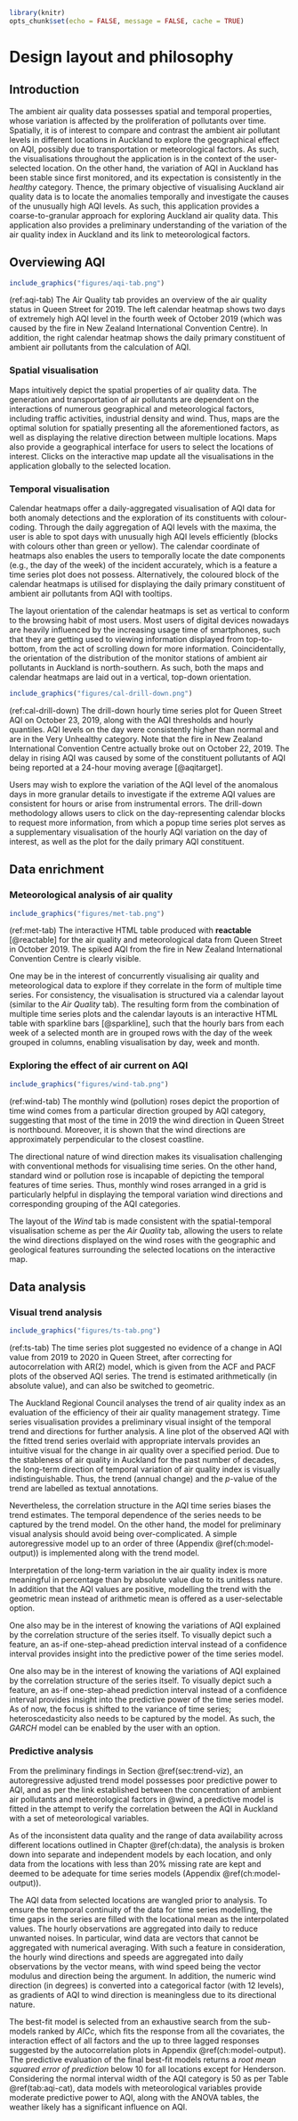 ```r
library(knitr)
opts_chunk$set(echo = FALSE, message = FALSE, cache = TRUE)
```

# Design layout and philosophy {#ch:design}

## Introduction

The ambient air quality data possesses spatial and temporal properties, whose variation is affected by the proliferation of pollutants over time. Spatially, it is of interest to compare and contrast the ambient air pollutant levels in different locations in Auckland to explore the geographical effect on AQI, possibly due to transportation or meteorological factors. As such, the visualisations throughout the application is in the context of the user-selected location. On the other hand, the variation of AQI in Auckland has been stable since first monitored, and its expectation is consistently in the *healthy* category. Thence, the primary objective of visualising Auckland air quality data is to locate the anomalies temporally and investigate the causes of the unusually high AQI levels. As such, this application provides a coarse-to-granular approach for exploring Auckland air quality data. This application also provides a preliminary understanding of the variation of the air quality index in Auckland and its link to meteorological factors.

## Overviewing AQI

```r
include_graphics("figures/aqi-tab.png")
```

(ref:aqi-tab) The Air Quality tab provides an overview of the air quality status in Queen Street for 2019. The left calendar heatmap shows two days of extremely high AQI level in the fourth week of October 2019 (which was caused by the fire in New Zealand International Convention Centre). In addition, the right calendar heatmap shows the daily primary constituent of ambient air pollutants from the calculation of AQI.

### Spatial visualisation

Maps intuitively depict the spatial properties of air quality data. The generation and transportation of air pollutants are dependent on the interactions of numerous geographical and meteorological factors, including traffic activities, industrial density and wind. Thus, maps are the optimal solution for spatially presenting all the aforementioned factors, as well as displaying the relative direction between multiple locations. Maps also provide a geographical interface for users to select the locations of interest. Clicks on the interactive map update all the visualisations in the application globally to the selected location.

### Temporal visualisation

Calendar heatmaps offer a daily-aggregated visualisation of AQI data for both anomaly detections and the exploration of its constituents with colour-coding. Through the daily aggregation of AQI levels with the maxima, the user is able to spot days with unusually high AQI levels efficiently (blocks with colours other than green or yellow). The calendar coordinate of heatmaps also enables the users to temporally locate the date components (e.g., the day of the week) of the incident accurately, which is a feature a time series plot does not possess. Alternatively, the coloured block of the calendar heatmaps is utilised for displaying the daily primary constituent of ambient air pollutants from AQI with tooltips.

The layout orientation of the calendar heatmaps is set as vertical to conform to the browsing habit of most users. Most users of digital devices nowadays are heavily influenced by the increasing usage time of smartphones, such that they are getting used to viewing information displayed from top-to-bottom, from the act of scrolling down for more information. Coincidentally, the orientation of the distribution of the monitor stations of ambient air pollutants in Auckland is north-southern. As such, both the maps and calendar heatmaps are laid out in a vertical, top-down orientation.

```r
include_graphics("figures/cal-drill-down.png")
```

(ref:cal-drill-down) The drill-down hourly time series plot for Queen Street AQI on October 23, 2019, along with the AQI thresholds and hourly quantiles. AQI levels on the day were consistently higher than normal and are in the Very Unhealthy category. Note that the fire in New Zealand International Convention Centre actually broke out on October 22, 2019. The delay in rising AQI was caused by some of the constituent pollutants of AQI being reported at a 24-hour moving average [@aqitarget].

Users may wish to explore the variation of the AQI level of the anomalous days in more granular details to investigate if the extreme AQI values are consistent for hours or arise from instrumental errors. The drill-down methodology allows users to click on the day-representing calendar blocks to request more information, from which a popup time series plot serves as a supplementary visualisation of the hourly AQI variation on the day of interest, as well as the plot for the daily primary AQI constituent.

## Data enrichment

### Meteorological analysis of air quality

```r
include_graphics("figures/met-tab.png")
```

(ref:met-tab) The interactive HTML table produced with **reactable** [@reactable] for the air quality and meteorological data from Queen Street in October 2019. The spiked AQI from the fire in New Zealand International Convention Centre is clearly visible.

One may be in the interest of concurrently visualising air quality and meteorological data to explore if they correlate in the form of multiple time series. For consistency, the visualisation is structured via a calendar layout (similar to the *Air Quality* tab). The resulting form from the combination of multiple time series plots and the calendar layouts is an interactive HTML table with sparkline bars [@sparkline], such that the hourly bars from each week of a selected month are in grouped rows with the day of the week grouped in columns, enabling visualisation by day, week and month.

### Exploring the effect of air current on AQI

```r
include_graphics("figures/wind-tab.png")
```

(ref:wind-tab) The monthly wind (pollution) roses depict the proportion of time wind comes from a particular direction grouped by AQI category, suggesting that most of the time in 2019 the wind direction in Queen Street is northbound. Moreover, it is shown that the wind directions are approximately perpendicular to the closest coastline.

The directional nature of wind direction makes its visualisation challenging with conventional methods for visualising time series. On the other hand, standard wind or pollution rose is incapable of depicting the temporal features of time series. Thus, monthly wind roses arranged in a grid is particularly helpful in displaying the temporal variation wind directions and corresponding grouping of the AQI categories.

The layout of the *Wind* tab is made consistent with the spatial-temporal visualisation scheme as per the *Air Quality* tab, allowing the users to relate the wind directions displayed on the wind roses with the geographic and geological features surrounding the selected locations on the interactive map.

## Data analysis

### Visual trend analysis {#sec:trend-viz}

```r
include_graphics("figures/ts-tab.png")
```

(ref:ts-tab) The time series plot suggested no evidence of a change in AQI value from 2019 to 2020 in Queen Street, after correcting for autocorrelation with AR(2) model, which is given from the ACF and PACF plots of the observed AQI series. The trend is estimated arithmetically (in absolute value), and can also be switched to geometric.

The Auckland Regional Council analyses the trend of air quality index as an evaluation of the efficiency of their air quality management strategy. Time series visualisation provides a preliminary visual insight of the temporal trend and directions for further analysis. A line plot of the observed AQI with the fitted trend series overlaid with appropriate intervals provides an intuitive visual for the change in air quality over a specified period. Due to the stableness of air quality in Auckland for the past number of decades, the long-term direction of temporal variation of air quality index is visually indistinguishable. Thus, the trend (annual change) and the *p*-value of the trend are labelled as textual annotations.

Nevertheless, the correlation structure in the AQI time series biases the trend estimates. The temporal dependence of the series needs to be captured by the trend model. On the other hand, the model for preliminary visual analysis should avoid being over-complicated. A simple autoregressive model up to an order of three (Appendix \@ref(ch:model-output)) is implemented along with the trend model.

Interpretation of the long-term variation in the air quality index is more meaningful in percentage than by absolute value due to its unitless nature. In addition that the AQI values are positive, modelling the trend with the geometric mean instead of arithmetic mean is offered as a user-selectable option.

One also may be in the interest of knowing the variations of AQI explained by the correlation structure of the series itself. To visually depict such a feature, an as-if one-step-ahead prediction interval instead of a confidence interval provides insight into the predictive power of the time series model.

One also may be in the interest of knowing the variations of AQI explained by the correlation structure of the series itself. To visually depict such a feature, an as-if one-step-ahead prediction interval instead of a confidence interval provides insight into the predictive power of the time series model. As of now, the focus is shifted to the variance of time series; heteroscedasticity also needs to be captured by the model. As such, the *GARCH* model can be enabled by the user with an option.

### Predictive analysis

From the preliminary findings in Section \@ref(sec:trend-viz), an autoregressive adjusted trend model possesses poor predictive power to AQI, and as per the link established between the concentration of ambient air pollutants and meteorological factors in @wind, a predictive model is fitted in the attempt to verify the correlation between the AQI in Auckland with a set of meteorological variables.

As of the inconsistent data quality and the range of data availability across different locations outlined in Chapter \@ref(ch:data), the analysis is broken down into separate and independent models by each location, and only data from the locations with less than 20% missing rate are kept and deemed to be adequate for time series models (Appendix \@ref(ch:model-output)).

The AQI data from selected locations are wangled prior to analysis. To ensure the temporal continuity of the data for time series modelling, the time gaps in the series are filled with the locational mean as the interpolated values. The hourly observations are aggregated into daily to reduce unwanted noises. In particular, wind data are vectors that cannot be aggregated with numerical averaging. With such a feature in consideration, the hourly wind directions and speeds are aggregated into daily observations by the vector means, with wind speed being the vector modulus and direction being the argument. In addition, the numeric wind direction (in degrees) is converted into a categorical factor (with 12 levels), as gradients of AQI to wind direction is meaningless due to its directional nature.

The best-fit model is selected from an exhaustive search from the sub-models ranked by *AICc*, which fits the response from all the covariates, the interaction effect of all factors and the up to three lagged responses suggested by the autocorrelation plots in Appendix \@ref(ch:model-output). The predictive evaluation of the final best-fit models returns a *root mean squared error of prediction* below 10 for all locations except for Henderson. Considering the normal interval width of the AQI category is 50 as per Table \@ref(tab:aqi-cat), data models with meteorological variables provide moderate predictive power to AQI, along with the ANOVA tables, the weather likely has a significant influence on AQI.
